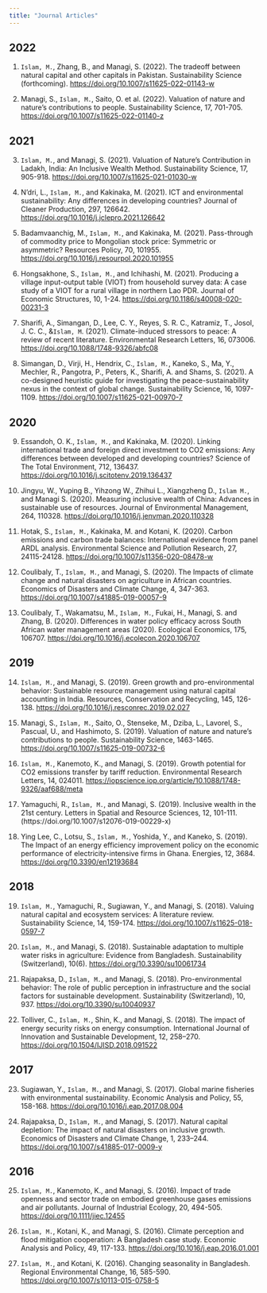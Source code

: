 ```yaml
---
title: "Journal Articles"
---
```


## 2022

1.  `Islam, M.`, Zhang, B., and Managi, S. (2022). The tradeoff between natural capital and other capitals in Pakistan. Sustainability Science (forthcoming). <https://doi.org/10.1007/s11625-022-01143-w>

2.  Managi, S., `Islam, M.`, Saito, O. et al. (2022). Valuation of nature and nature's contributions to people. Sustainability Science, 17, 701-705. <https://doi.org/10.1007/s11625-022-01140-z>

## 2021

3.  `Islam, M.`, and Managi, S. (2021). Valuation of Nature's Contribution in Ladakh, India: An Inclusive Wealth Method. Sustainability Science, 17, 905-918. <https://doi.org/10.1007/s11625-021-01030-w>

4.  N'dri, L., `Islam, M.`, and Kakinaka, M. (2021). ICT and environmental sustainability: Any differences in developing countries? Journal of Cleaner Production, 297, 126642. <https://doi.org/10.1016/j.jclepro.2021.126642>

5.  Badamvaanchig, M., `Islam, M.`, and Kakinaka, M. (2021). Pass-through of commodity price to Mongolian stock price: Symmetric or asymmetric? Resources Policy, 70, 101955. <https://doi.org/10.1016/j.resourpol.2020.101955>

6.  Hongsakhone, S., `Islam, M.`, and Ichihashi, M. (2021). Producing a village input-output table (VIOT) from household survey data: A case study of a VIOT for a rural village in northern Lao PDR. Journal of Economic Structures, 10, 1-24. <https://doi.org/10.1186/s40008-020-00231-3>

7.  Sharifi, A., Simangan, D., Lee, C. Y., Reyes, S. R. C., Katramiz, T., Josol, J. C. C., &` Islam, M`. (2021). Climate-induced stressors to peace: A review of recent literature. Environmental Research Letters, 16, 073006. <https://doi.org/10.1088/1748-9326/abfc08>

8.  Simangan, D., Virji, H., Hendrix, C., `Islam, M.`, Kaneko, S., Ma, Y., Mechler, R., Pangotra, P., Peters, K., Sharifi, A. and Shams, S. (2021). A co-designed heuristic guide for investigating the peace-sustainability nexus in the context of global change. Sustainability Science, 16, 1097-1109. <https://doi.org/10.1007/s11625-021-00970-7>

## 2020

9.  Essandoh, O. K., `Islam, M.`, and Kakinaka, M. (2020). Linking international trade and foreign direct investment to CO2 emissions: Any differences between developed and developing countries? Science of The Total Environment, 712, 136437. <https://doi.org/10.1016/j.scitotenv.2019.136437>

10. Jingyu, W., Yuping B., Yihzong W., Zhihui L., Xiangzheng D., `Islam M.`, and Managi S. (2020). Measuring inclusive wealth of China: Advances in sustainable use of resources. Journal of Environmental Management, 264, 110328. <https://doi.org/10.1016/j.jenvman.2020.110328>

11. Hotak, S., `Islam, M.`, Kakinaka, M. and Kotani, K. (2020). Carbon emissions and carbon trade balances: International evidence from panel ARDL analysis. Environmental Science and Pollution Research, 27, 24115-24128. <https://doi.org/10.1007/s11356-020-08478-w>

12. Coulibaly, T., `Islam, M.`, and Managi, S. (2020). The Impacts of climate change and natural disasters on agriculture in African countries. Economics of Disasters and Climate Change, 4, 347-363. <https://doi.org/10.1007/s41885-019-00057-9>

13. Coulibaly, T., Wakamatsu, M., `Islam, M.`, Fukai, H., Managi, S. and Zhang, B. (2020). Differences in water policy efficacy across South African water management areas (2020). Ecological Economics, 175, 106707. <https://doi.org/10.1016/j.ecolecon.2020.106707>

## 2019

14. `Islam, M.`, and Managi, S. (2019). Green growth and pro-environmental behavior: Sustainable resource management using natural capital accounting in India. Resources, Conservation and Recycling, 145, 126-138. <https://doi.org/10.1016/j.resconrec.2019.02.027>

15. Managi, S., `Islam, M.`, Saito, O., Stenseke, M., Dziba, L., Lavorel, S., Pascual, U., and Hashimoto, S. (2019). Valuation of nature and nature's contributions to people. Sustainability Science, 1463-1465. <https://doi.org/10.1007/s11625-019-00732-6>

16. `Islam, M.`, Kanemoto, K., and Managi, S. (2019). Growth potential for CO2 emissions transfer by tariff reduction. Environmental Research Letters, 14, 024011. <https://iopscience.iop.org/article/10.1088/1748-9326/aaf688/meta>

17. Yamaguchi, R., `Islam, M.`, and Managi, S. (2019). Inclusive wealth in the 21st century. Letters in Spatial and Resource Sciences, 12, 101-111. (https://doi.org/10.1007/s12076-019-00229-x)

18. Ying Lee, C., Lotsu, S., `Islam, M.`, Yoshida, Y., and Kaneko, S. (2019). The Impact of an energy efficiency improvement policy on the economic performance of electricity-intensive firms in Ghana. Energies, 12, 3684. <https://doi.org/10.3390/en12193684>

## 2018

19. `Islam, M.`, Yamaguchi, R., Sugiawan, Y., and Managi, S. (2018). Valuing natural capital and ecosystem services: A literature review. Sustainability Science, 14, 159-174. <https://doi.org/10.1007/s11625-018-0597-7>

20. `Islam, M.`, and Managi, S. (2018). Sustainable adaptation to multiple water risks in agriculture: Evidence from Bangladesh. Sustainability (Switzerland), 10(6). <https://doi.org/10.3390/su10061734>

21. Rajapaksa, D., `Islam, M.`, and Managi, S. (2018). Pro-environmental behavior: The role of public perception in infrastructure and the social factors for sustainable development. Sustainability (Switzerland), 10, 937. <https://doi.org/10.3390/su10040937>

22. Tolliver, C., `Islam, M.`, Shin, K., and Managi, S. (2018). The impact of energy security risks on energy consumption. International Journal of Innovation and Sustainable Development, 12, 258--270. <https://doi.org/10.1504/IJISD.2018.091522>

## 2017

23. Sugiawan, Y., `Islam, M.`, and Managi, S. (2017). Global marine fisheries with environmental sustainability. Economic Analysis and Policy, 55, 158-168. <https://doi.org/10.1016/j.eap.2017.08.004>

24. Rajapaksa, D., `Islam, M.`, and Managi, S. (2017). Natural capital depletion: The impact of natural disasters on inclusive growth. Economics of Disasters and Climate Change, 1, 233--244. <https://doi.org/10.1007/s41885-017-0009-y>

## 2016

25. `Islam, M.`, Kanemoto, K., and Managi, S. (2016). Impact of trade openness and sector trade on embodied greenhouse gases emissions and air pollutants. Journal of Industrial Ecology, 20, 494-505. <https://doi.org/10.1111/jiec.12455>

26. `Islam, M.`, Kotani, K., and Managi, S. (2016). Climate perception and flood mitigation cooperation: A Bangladesh case study. Economic Analysis and Policy, 49, 117-133. <https://doi.org/10.1016/j.eap.2016.01.001>

27. `Islam, M.`, and Kotani, K. (2016). Changing seasonality in Bangladesh. Regional Environmental Change, 16, 585-590. <https://doi.org/10.1007/s10113-015-0758-5>
